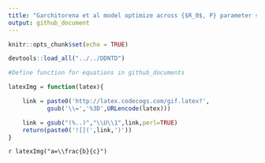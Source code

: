 ```yaml
---
title: "Garchitorena et al model optimize across {$R_0$, P} parameter space"
output: github_document
---
```


```r
knitr::opts_chunk$set(echo = TRUE)

devtools::load_all("../../DDNTD")

#Define function for equations in github_documents

latexImg = function(latex){

    link = paste0('http://latex.codecogs.com/gif.latex?',
           gsub('\\=','%3D',URLencode(latex)))

    link = gsub("(%..)","\\U\\1",link,perl=TRUE)
    return(paste0('![](',link,')'))
}
```

`r latexImg("a=\\frac{b}{c}")`
